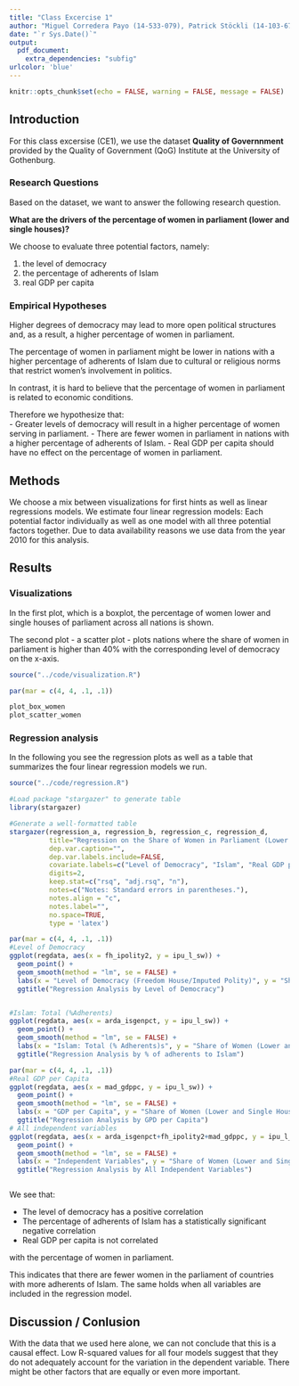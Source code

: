 ```yaml
---
title: "Class Excercise 1"
author: "Miguel Corredera Payo (14-533-079), Patrick Stöckli (14-103-675), Tobias Hoesli"
date: "`r Sys.Date()`"
output:
  pdf_document:
    extra_dependencies: "subfig"
urlcolor: 'blue'
---
```


```r
knitr::opts_chunk$set(echo = FALSE, warning = FALSE, message = FALSE)
```

## Introduction

For this class excersise (CE1), we use the dataset **Quality of Governnment** provided by the Quality of Government (QoG) Institute at the University of Gothenburg.

### Research Questions

Based on the dataset, we want to answer the following research question.

**What are the drivers of the percentage of women in parliament (lower and single houses)?** 

We choose to evaluate three potential factors, namely:

1.  the level of democracy
2.  the percentage of adherents of Islam 
3.  real GDP per capita

### Empirical Hypotheses

Higher degrees of democracy may lead to more open political structures and, as a result, a higher percentage of women in parliament. 

The percentage of women in parliament might be lower in nations with a higher percentage of adherents of Islam due to cultural or religious norms that restrict women's involvement in politics. 

In contrast, it is hard to believe that the percentage of women in parliament is related to economic conditions. 

Therefore we hypothesize that:  
- Greater levels of democracy will result in a higher percentage of women serving in parliament.
- There are fewer women in parliament in nations with a higher percentage of adherents of Islam.
- Real GDP per capita should have no effect on the percentage of women in parliament.

## Methods

We choose a mix between visualizations for first hints as well as linear regressions models. We estimate four linear regression models: Each potential factor individually as well as one model with all three potential factors together. Due to data availability reasons we use data from the year 2010 for this analysis.

## Results

### Visualizations

In the first plot, which is a boxplot, the percentage of women lower and single houses of parliament across all nations is shown. 

The second plot - a scatter plot - plots nations where the share of women in parliament is higher than 40% with the corresponding level of democracy on the x-axis.\

```r

source("../code/visualization.R")

```

```r
par(mar = c(4, 4, .1, .1))

plot_box_women
plot_scatter_women

```

### Regression analysis

In the following you see the regression plots as well as a table that summarizes the four linear regression models we run. 

```r

source("../code/regression.R")

```

```r
#Load package "stargazer" to generate table
library(stargazer)

#Generate a well-formatted table
stargazer(regression_a, regression_b, regression_c, regression_d, 
          title="Regression on the Share of Women in Parliament (Lower and Single Houses) ", 
          dep.var.caption="", 
          dep.var.labels.include=FALSE,
          covariate.labels=c("Level of Democracy", "Islam", "Real GDP per Capita"), 
          digits=2,
          keep.stat=c("rsq", "adj.rsq", "n"), 
          notes=c("Notes: Standard errors in parentheses."), 
          notes.align = "c", 
          notes.label="",
          no.space=TRUE,
          type = 'latex')
```

\newpage

```r
par(mar = c(4, 4, .1, .1))
#Level of Democracy 
ggplot(regdata, aes(x = fh_ipolity2, y = ipu_l_sw)) +
  geom_point() +
  geom_smooth(method = "lm", se = FALSE) +
  labs(x = "Level of Democracy (Freedom House/Imputed Polity)", y = "Share of Women (Lower and Single Houses)")+
  ggtitle("Regression Analysis by Level of Democracy")


#Islam: Total (%Adherents)
ggplot(regdata, aes(x = arda_isgenpct, y = ipu_l_sw)) +
  geom_point() +
  geom_smooth(method = "lm", se = FALSE) +
  labs(x = "Islam: Total (% Adherents)s", y = "Share of Women (Lower and Single Houses)")+
  ggtitle("Regression Analysis by % of adherents to Islam")

```

```r
par(mar = c(4, 4, .1, .1))
#Real GDP per Capita
ggplot(regdata, aes(x = mad_gdppc, y = ipu_l_sw)) +
  geom_point() +
  geom_smooth(method = "lm", se = FALSE) +
  labs(x = "GDP per Capita", y = "Share of Women (Lower and Single Houses)")+
  ggtitle("Regression Analysis by GPD per Capita")
# All independent variables 
ggplot(regdata, aes(x = arda_isgenpct+fh_ipolity2+mad_gdppc, y = ipu_l_sw)) +
  geom_point() +
  geom_smooth(method = "lm", se = FALSE) +
  labs(x = "Independent Variables", y = "Share of Women (Lower and Single Houses)")+
  ggtitle("Regression Analysis by All Independent Variables")



```

We see that: 

- The level of democracy has a positive correlation
- The percentage of adherents of Islam has a statistically significant negative correlation
- Real GDP per capita is not correlated

with the percentage of women in parliament. 

This indicates that there are fewer women in the parliament of countries with more adherents of Islam. The same holds when all variables are included in the regression model. 

## Discussion / Conlusion

With the data that we used here alone, we can not conclude that this is a causal effect. Low R-squared values for all four models suggest that they do not adequately account for the variation in the dependent variable. There might be other factors that are equally or even more important.
